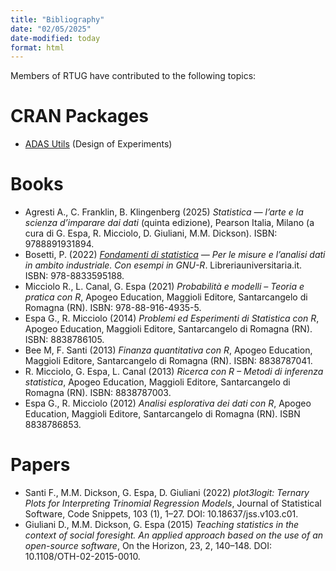 ```yaml
---
title: "Bibliography"
date: "02/05/2025"
date-modified: today
format: html
---
```


Members of RTUG have contributed to the following topics:

# CRAN Packages

* [ADAS Utils](https://cran.r-project.org/web/packages/adas.utils/index.html){target="_blank"} (Design of Experiments)


# Books

* Agresti A., C. Franklin, B. Klingenberg (2025) *Statistica --- l’arte e la scienza d’imparare dai dati* (quinta edizione), Pearson Italia, Milano (a cura di G. Espa, R. Micciolo, D. Giuliani, M.M. Dickson). ISBN: 9788891931894.
* Bosetti, P. (2022) *[Fondamenti di statistica](https://www.amazon.it/Fondamenti-statistica-misure-lanalisi-industriale/dp/8833595188/ref=sr_1_1?__mk_it_IT=ÅMÅŽÕÑ&crid=130DECQXCJAUU&dib=eyJ2IjoiMSJ9.JkZQh7pdSELYBbubl0AOoP8hMF5WE4YX2v5WcqzrSI1PkWPXwJATHdzq_sXG3tdeY5ZCf-riK7MHsBVIsOgfzw.moxkeVLCwEDMXtkOTAo-98QTge2OlqYC6M-VW7sYvgY&dib_tag=se&keywords=paolo+bosetti&qid=1738757933&sprefix=paolo+bosetti%2Caps%2C131&sr=8-1){target="_blank"} --- Per le misure e l’analisi dati in ambito industriale. Con esempi in GNU-R*. Libreriauniversitaria.it. ISBN: 978-8833595188.
* Micciolo R., L. Canal, G. Espa (2021) *Probabilità e modelli – Teoria e pratica con R*, Apogeo Education, Maggioli Editore, Santarcangelo di Romagna (RN). ISBN: 978-88-916-4935-5.
* Espa G., R. Micciolo (2014) *Problemi ed Esperimenti di Statistica con R*, Apogeo Education, Maggioli Editore, Santarcangelo di Romagna (RN). ISBN: 8838786105.
* Bee M, F. Santi (2013) *Finanza quantitativa con R*, Apogeo Education, Maggioli Editore, Santarcangelo di Romagna (RN). ISBN: 8838787041.
* R. Micciolo, G. Espa, L. Canal (2013) *Ricerca con R – Metodi di inferenza statistica*, Apogeo Education, Maggioli Editore, Santarcangelo di Romagna (RN). ISBN: 8838787003.
* Espa G., R.  Micciolo (2012) *Analisi esplorativa dei dati con R*, Apogeo Education, Maggioli Editore, Santarcangelo di Romagna (RN). ISBN 8838786853.

# Papers

* Santi F., M.M. Dickson, G. Espa, D. Giuliani (2022) *plot3logit: Ternary Plots for Interpreting Trinomial Regression Models*, Journal of Statistical Software, Code Snippets, 103 (1), 1–27. DOI: 10.18637/jss.v103.c01.
* Giuliani D., M.M. Dickson, G. Espa (2015) *Teaching statistics in the context of social foresight. An applied approach based on the use of an open-source software*, On the Horizon, 23, 2, 140–148. DOI: 10.1108/OTH-02-2015-0010.
